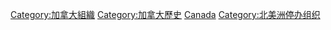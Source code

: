 [[Category:加拿大組織|Category:加拿大組織]]
[[Category:加拿大歷史|Category:加拿大歷史]]
[[Category:各國已解散組織|Canada]]
[[Category:北美洲停办组织|Category:北美洲停办组织]]
